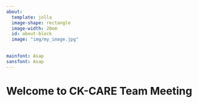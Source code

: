 ```yaml
---
about:
  template: jolla
  image-shape: rectangle
  image-width: 20em
  id: about-block
  image: "img/my_image.jpg"
  
      
mainfont: Asap
sansfont: Asap
---
```


::: {#about-block}
:::

# Welcome to CK-CARE Team Meeting
